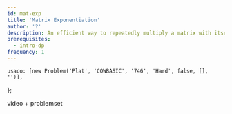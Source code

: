 ```yaml
---
id: mat-exp
title: 'Matrix Exponentiation'
author: '?'
description: An efficient way to repeatedly multiply a matrix with itself.
prerequisites:
  - intro-dp
frequency: 1
---
```



	usaco: [new Problem('Plat', 'COWBASIC', '746', 'Hard', false, [], '')],
};

<Resources>
	<Resouce source="CP2" title="5.9 - Powers of a Square Matrix"> </Resouce>
	<Resource
		source="CF"
		url="https://codeforces.com/blog/entry/80195"
		title="Errichto - Matrix Exponentiation"
	>
		video + problemset
	</Resource>
</Resources>

<Problems problems={problems.usaco} />
